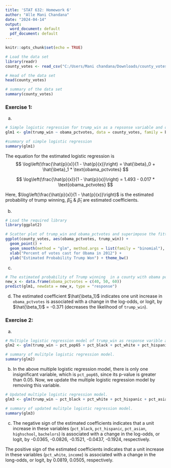 ---
title: 'STAT 632: Homework 6'
author: "Alle Mani Chandana"
date: "2024-04-14"
output:
  word_document: default
  pdf_document: default
---

```{r setup, include=FALSE}
knitr::opts_chunk$set(echo = TRUE)
```

```{r}
# Load the data set
library(readr)
county_votes <- read_csv("C:/Users/Mani chandana/Downloads/county_votes16.csv")

# Head of the data set
head(county_votes)

# summary of the data set
summary(county_votes)
```

### Exercise 1:

a)  

```{r}
# Simple logistic regression for trump_win as a repsonse variable and obama_pctvotes as a predictor variable.
glm1 <- glm(trump_win ~ obama_pctvotes, data = county_votes, family = binomial)

#summary of simple logistic regression
summary(glm1)
```

The equation for the estimated logistic regression is $$ \log\left(\frac{\hat{p}(x)}{1 - \hat{p}(x)}\right) = \hat{\beta}_0 + \hat{\beta}_1 *  \text{obama_pctvotes} $$

$$ \log\left(\frac{\hat{p}(x)}{1 - \hat{p}(x)}\right) = 1.493 - 0.017 * \text{obama_pctvotes} $$

Here, $\log\left(\frac{\hat{p}(x)}{1 - \hat{p}(x)}\right)$ is the estimated probability of trump winning, $\hat{\beta}_0$ & $\hat{\beta}_1$ are estimated coefficients.

b)  

```{r}
# Load the required library
library(ggplot2)

# Scatter plot of trump_win and obama_pctvotes and superimpose the fitted logistic curve for the estimated probability of Trump winning.
ggplot(county_votes, aes(obama_pctvotes, trump_win)) +
  geom_point() +
  geom_smooth(method = "glm", method.args = list(family = "binomial"), se=F) +
  xlab("Percent of votes cast for Obama in 2012") +
  ylab("Estimated Probability Trump Won") + theme_bw()
```

c)  

```{r}
# The estimated probability of Trump winning  in a county with obama pctvotes = 40, 50, and 60.
new_x <- data.frame(obama_pctvotes = c(40, 50, 60))
predict(glm1, newdata = new_x, type = "response")
```

d)  The estimated coefficient $\hat{\beta_1}$ indicates one unit increase in `obama_pctvotes` is associated with a change in the log-odds, or logit, by $\hat{\beta_1}$ = -0.371 (decreases the likelihood of `trump_win`).

### Exercise 2:

a)  

```{r}

# Multiple logistic regression model of trump_win as response varible and the remainig variables as predictor variables.
glm2 <- glm(trump_win ~ pct_pop65 + pct_black + pct_white + pct_hispanic + pct_asian + highschool + bachelors + income, data = county_votes, family = binomial)

# summary of mulitple logistic regression model.
summary(glm2)
```

b)  In the above multiple logistic regression model, there is only one insignificant variable, which is `pct_pop65`, since its p-value is greater than 0.05. Now, we update the multiple logistic regression model by removing this variable.

```{r}
# Updated multiple logistic regression model.
glm3 <- glm(trump_win ~ pct_black + pct_white + pct_hispanic + pct_asian + highschool + bachelors + income, data = county_votes, family = binomial)

# summary of updated mulitple logistic regression model.
summary(glm3)
```

c)  The negative sign of the estimated coefficients indicates that a unit increase in these variables (`pct_black`, `pct_hispanic`, `pct_asian`, `highschool`, `bachelors`) is associated with a change in the log-odds, or logit, by -0.0365, -0.0826, -0.1521, -0.0437, -0.1924, respectively.

The positive sign of the estimated coefficients indicates that a unit increase in these variables (`pct_white`, `income`) is associated with a change in the long-odds, or logit, by 0.0819, 0.0505, respectively.
